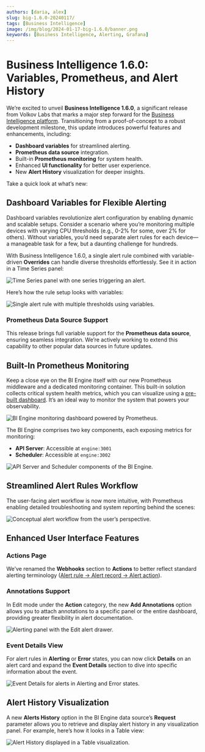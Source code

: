 ```yaml
---
authors: [daria, alex]
slug: big-1.6.0-20240117/
tags: [Business Intelligence]
image: /img/blog/2024-01-17-big-1.6.0/banner.png
keywords: [Business Intelligence, Alerting, Grafana]
---
```



# Business Intelligence 1.6.0: Variables, Prometheus, and Alert History

We’re excited to unveil **Business Intelligence 1.6.0**, a significant release from Volkov Labs that marks a major step forward for the [Business Intelligence platform](/big/). Transitioning from a proof-of-concept to a robust development milestone, this update introduces powerful features and enhancements, including:

- **Dashboard variables** for streamlined alerting.
- **Prometheus data source** integration.
- Built-in **Prometheus monitoring** for system health.
- Enhanced **UI functionality** for better user experience.
- New **Alert History** visualization for deeper insights.

Take a quick look at what’s new:

<Shorts id="NG8eg1F5nX4" title="Business Intelligence 1.6.0 for Grafana" />

## Dashboard Variables for Flexible Alerting

Dashboard variables revolutionize alert configuration by enabling dynamic and scalable setups. Consider a scenario where you’re monitoring multiple devices with varying CPU thresholds (e.g., 0-2% for some, over 2% for others). Without variables, you’d need separate alert rules for each device—a manageable task for a few, but a daunting challenge for hundreds.

With Business Intelligence 1.6.0, a single alert rule combined with variable-driven **Overrides** can handle diverse thresholds effortlessly. See it in action in a Time Series panel:

<Image
  title="Time Series panel with one series triggering an alert."
  src="/img/blog/2024-01-17-big-1.6.0/var-1.png"
/>

Here’s how the rule setup looks with variables:

<Image
  title="Single alert rule with multiple thresholds using variables."
  src="/img/blog/2024-01-17-big-1.6.0/var-2.png"
/>

### Prometheus Data Source Support

This release brings full variable support for the **Prometheus data source**, ensuring seamless integration. We’re actively working to extend this capability to other popular data sources in future updates.

## Built-In Prometheus Monitoring

Keep a close eye on the BI Engine itself with our new Prometheus middleware and a dedicated monitoring container. This built-in solution collects critical system health metrics, which you can visualize using a [pre-built dashboard](https://github.com/VolkovLabs/business-intelligence/blob/main/provisioning/dashboards/engine.json). It’s an ideal way to monitor the system that powers your observability.

<Image
  title="BI Engine monitoring dashboard powered by Prometheus."
  src="/img/blog/2024-01-17-big-1.6.0/prom.png"
/>

The BI Engine comprises two key components, each exposing metrics for monitoring:

- **API Server**: Accessible at `engine:3001`
- **Scheduler**: Accessible at `engine:3002`

<Image
  title="API Server and Scheduler components of the BI Engine."
  src="/img/blog/2024-01-17-big-1.6.0/bi-app.png"
/>

## Streamlined Alert Rules Workflow

The user-facing alert workflow is now more intuitive, with Prometheus enabling detailed troubleshooting and system reporting behind the scenes:

<Image
  title="Conceptual alert workflow from the user’s perspective."
  src="/img/blog/2024-01-17-big-1.6.0/workflow.png"
/>

## Enhanced User Interface Features

### Actions Page

We’ve renamed the **Webhooks** section to **Actions** to better reflect standard alerting terminology ([Alert rule → Alert record → Alert action](/big/alerting/)).

### Annotations Support

In Edit mode under the **Action** category, the new **Add Annotations** option allows you to attach annotations to a specific panel or the entire dashboard, providing greater flexibility in alert documentation.

<Image
  title="Alerting panel with the Edit alert drawer."
  src="/img/blog/2024-01-17-big-1.6.0/alerting-panel.png"
/>

### Event Details View

For alert rules in **Alerting** or **Error** states, you can now click **Details** on an alert card and expand the **Event Details** section to dive into specific information about the event.

<Image
  title="Event Details for alerts in Alerting and Error states."
  src="/img/blog/2024-01-17-big-1.6.0/event-details.png"
/>

## Alert History Visualization

A new **Alerts History** option in the BI Engine data source’s **Request** parameter allows you to retrieve and display alert history in any visualization panel. For example, here’s how it looks in a Table view:

<Image
  title="Alert History displayed in a Table visualization."
  src="/img/blog/2024-01-17-big-1.6.0/alert-history.png"
/>

<GettingStarted />

<Feedback />
